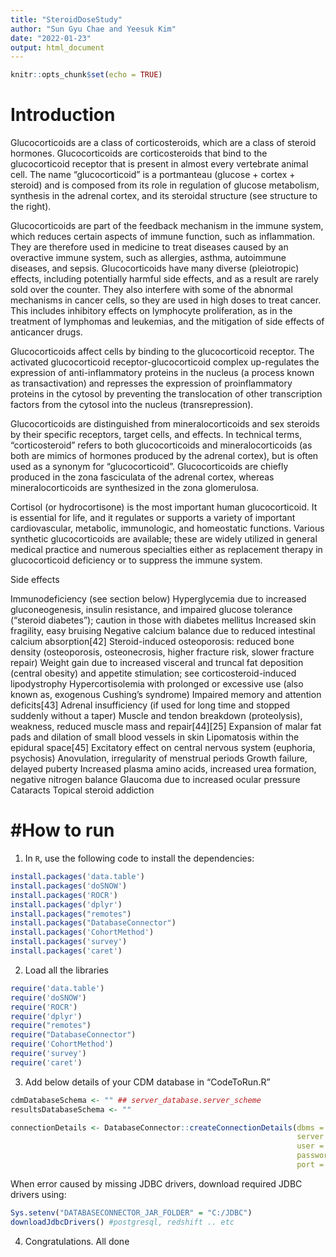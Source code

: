 ```yaml
---
title: "SteroidDoseStudy"
author: "Sun Gyu Chae and Yeesuk Kim"
date: "2022-01-23"
output: html_document
---
```


```r
knitr::opts_chunk$set(echo = TRUE)
```

# Introduction
Glucocorticoids are a class of corticosteroids, which are a class of steroid hormones. Glucocorticoids are corticosteroids that bind to the glucocorticoid receptor that is present in almost every vertebrate animal cell. The name "glucocorticoid" is a portmanteau (glucose + cortex + steroid) and is composed from its role in regulation of glucose metabolism, synthesis in the adrenal cortex, and its steroidal structure (see structure to the right).

Glucocorticoids are part of the feedback mechanism in the immune system, which reduces certain aspects of immune function, such as inflammation. They are therefore used in medicine to treat diseases caused by an overactive immune system, such as allergies, asthma, autoimmune diseases, and sepsis. Glucocorticoids have many diverse (pleiotropic) effects, including potentially harmful side effects, and as a result are rarely sold over the counter. They also interfere with some of the abnormal mechanisms in cancer cells, so they are used in high doses to treat cancer. This includes inhibitory effects on lymphocyte proliferation, as in the treatment of lymphomas and leukemias, and the mitigation of side effects of anticancer drugs.

Glucocorticoids affect cells by binding to the glucocorticoid receptor. The activated glucocorticoid receptor-glucocorticoid complex up-regulates the expression of anti-inflammatory proteins in the nucleus (a process known as transactivation) and represses the expression of proinflammatory proteins in the cytosol by preventing the translocation of other transcription factors from the cytosol into the nucleus (transrepression).

Glucocorticoids are distinguished from mineralocorticoids and sex steroids by their specific receptors, target cells, and effects. In technical terms, "corticosteroid" refers to both glucocorticoids and mineralocorticoids (as both are mimics of hormones produced by the adrenal cortex), but is often used as a synonym for "glucocorticoid". Glucocorticoids are chiefly produced in the zona fasciculata of the adrenal cortex, whereas mineralocorticoids are synthesized in the zona glomerulosa.

Cortisol (or hydrocortisone) is the most important human glucocorticoid. It is essential for life, and it regulates or supports a variety of important cardiovascular, metabolic, immunologic, and homeostatic functions. Various synthetic glucocorticoids are available; these are widely utilized in general medical practice and numerous specialties either as replacement therapy in glucocorticoid deficiency or to suppress the immune system.

Side effects

Immunodeficiency (see section below)
Hyperglycemia due to increased gluconeogenesis, insulin resistance, and impaired glucose tolerance ("steroid diabetes"); caution in those with diabetes mellitus
Increased skin fragility, easy bruising
Negative calcium balance due to reduced intestinal calcium absorption[42]
Steroid-induced osteoporosis: reduced bone density (osteoporosis, osteonecrosis, higher fracture risk, slower fracture repair)
Weight gain due to increased visceral and truncal fat deposition (central obesity) and appetite stimulation; see corticosteroid-induced lipodystrophy
Hypercortisolemia with prolonged or excessive use (also known as, exogenous Cushing's syndrome)
Impaired memory and attention deficits[43]
Adrenal insufficiency (if used for long time and stopped suddenly without a taper)
Muscle and tendon breakdown (proteolysis), weakness, reduced muscle mass and repair[44][25]
Expansion of malar fat pads and dilation of small blood vessels in skin
Lipomatosis within the epidural space[45]
Excitatory effect on central nervous system (euphoria, psychosis)
Anovulation, irregularity of menstrual periods
Growth failure, delayed puberty
Increased plasma amino acids, increased urea formation, negative nitrogen balance
Glaucoma due to increased ocular pressure
Cataracts
Topical steroid addiction

#How to run
==========
1. In `R`, use the following code to install the dependencies:

```r
install.packages('data.table')
install.packages('doSNOW')
install.packages('ROCR')
install.packages('dplyr')
install.packages("remotes")
install.packages("DatabaseConnector")
install.packages('CohortMethod')
install.packages('survey')
install.packages('caret')
```

2. Load all the libraries
```r
require('data.table')
require('doSNOW')
require('ROCR')
require('dplyr')
require("remotes")
require("DatabaseConnector")
require('CohortMethod')
require('survey')
require('caret')
```

3. Add below details of your CDM database in "CodeToRun.R"

```r
cdmDatabaseSchema <- "" ## server_database.server_scheme 
resultsDatabaseSchema <- ""

connectionDetails <- DatabaseConnector::createConnectionDetails(dbms = "", #"postgresql"
                                                                server = "",
                                                                user = "",
                                                                password = "",
                                                                port = NULL)
```

When error caused by missing JDBC drivers, download required JDBC drivers using:
```r
Sys.setenv("DATABASECONNECTOR_JAR_FOLDER" = "C:/JDBC") 
downloadJdbcDrivers() #postgresql, redshift .. etc
```

4. Congratulations. All done 

